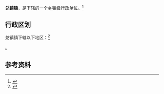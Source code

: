 {{中国乡级行政区|14/11/81/100/000}}

'''兑镇镇'''，是{{PRC admin/fullname|14/11/81/100/000|3}}下辖的一个[[乡镇|乡镇]]级行政单位。<ref>{{PRC admin/ref sgc|{{PRC admin/parent|14/11/81/100/000}}}}</ref>

== 行政区划 ==

兑镇镇下辖以下地区：<ref>{{PRC admin/ref sgc|14/11/81/100/000}}</ref>

{{PRC admin/children|14/11/81/100/000}}。

== 参考资料 ==

{{reflist}}

{{行政区划小作品}}
{{PRC admin/navcat|14/11/81/100/000}}